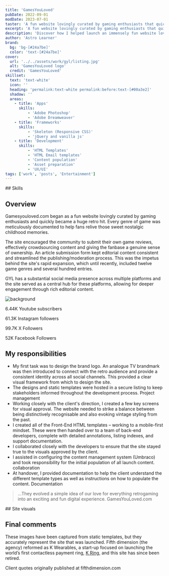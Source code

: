 ```yaml
---
title: 'GamesYouLoved'
pubDate: 2022-09-01
modDate: 2023-07-01
taster: 'A fun website lovingly curated by gaming enthusiasts that quickly became a huge retro hit. Every genre of game was meticulously documented to help fans relive those sweet nostalgic childhood memories.'
excerpt: 'A fun website lovingly curated by gaming enthusiasts that quickly became a huge retro hit.'
description: 'Discover how I helped launch an immensely fun website lovingly curated by gaming enthusiasts - and see how it quickly became a huge retro hit. Learn how each genre was meticulously documented in order to help fans relive those sweet nostalgic childhood memories.'
author: 'Astro Learner'
brand: 
  bg: 'bg-[#24a7be]'
  color: 'text-[#24a7be]'
cover:
  url: '../../assets/work/gyl/listing.jpg'
  alt: 'GamesYouLoved logo'
  credit: 'GamesYouLoved'
skillset:
  text: 'text-white'
  icon: ''
  heading: 'permalink:text-white permalink:before:text-[#00a3e2]'
  shadow: ''
  areas:
    - title: 'Apps'
      skills:
          - 'Adobe Photoshop'
          - 'Adobe Dreamweaver'
    - title: 'Frameworks'
      skills:
          - 'Skeleton (Responsive CSS)'
          - 'jQuery and vanilla js'
    - title: 'Development'
      skills:
          - 'HTML Templates'
          - 'HTML Email templates'
          - 'Content population'
          - 'Asset preparation'
          - 'UX/UI'
tags: ['work', 'posts', 'Entertainment']
---
```





<Skills skillset={frontmatter.skillset} bg={frontmatter.brand.bg} >
## Skills
</Skills>


<BlockPicture src={laptop_iphone_front} class="my-0" alt="Laptop and iPhone image showing GamesYouLoved website" credit={frontmatter.title} wrapper={true} />

## Overview

Gamesyouloved.com began as a fun website lovingly curated by gaming enthusiasts and quickly became a huge retro hit. Every genre of game was meticulously documented to help fans relive those sweet nostalgic childhood memories.

The site encouraged the community to submit their own game reviews, effectively crowdsourcing content and giving the fanbase a genuine sense of ownership. An article submission form kept editorial content consistent and streamlined the publishing/moderation process. This was the impetus behind the site's rapid expansion, which until recently, included twelve game genres and several hundred entries.

GYL has a substantial social media presence across multiple platforms and the site served as a central hub for these platforms, allowing for deeper engagement through rich editorial content.


<Block
        mode="plain"
        bg="bg-neutral-100"
        grid="grid grid-cols-2 md:grid-cols-4 py-16 md:py-32 xl:py-48 gap-8 content-center max-w-container mx-auto"
        breakout={true}
    >
<Image src={svgbg} alt="background" class="object-cover w-full h-full absolute inset-0" />

<div class="relative grid grid-cols-2 md:grid-cols-4 py-16 md:py-32 xl:py-48 gap-8 content-center max-w-container mx-auto">
  <p class="text-center leading-snug"><span class="block text-4xl md:text-7xl text-[#24a7be] font-black"><Icon name="fa6-brands:youtube" class="w-12 h-12 mx-auto block" alt="youtube" />6.44K</span> Youtube subscribers</p>
  <p class="text-center leading-snug"><span class="block text-4xl md:text-7xl text-[#24a7be] font-black"><Icon name="fa6-brands:instagram" class="w-12 h-12 mx-auto block" alt="instagram" />61.3K</span> Instagram followers</p>
  <p class="text-center leading-snug"><span class="block text-4xl md:text-7xl text-[#24a7be] font-black"><Icon name="fa6-brands:x-twitter" class="w-12 h-12 mx-auto block" alt="x-twitter" />99.7K</span> X Followers</p>
  <p class="text-center leading-snug"><span class="block text-4xl md:text-7xl text-[#24a7be] font-black"><Icon name="fa6-brands:facebook" class="w-12 h-12 mx-auto block" alt="facebook" />52K</span> Facebook Followers</p>
</div>
</Block>


## My responsibilities

- My first task was to design the brand logo. An analogue TV brandmark was then introduced to connect with the retro audience and provide a consistent identity across all social channels. This provided a clear visual framework from which to design the site.
- The designs and static templates were hosted in a secure listing to keep stakeholders informed throughout the development process. <span class="label label--info !m-0">Project management</span>
- Working closely with the client's direction, I created a few key screens for visual approval. The website needed to strike a balance between being distinctively recognisable and also evoking vintage styling from the past.
- I created all of the Front-End HTML templates – working to a mobile-first mindset. These were then handed over to a team of back-end developers, complete with detailed annotations, listing indexes, and support documentation.
- I collaborated closely with the developers to ensure that the site stayed true to the visuals approved by the client.
- I assisted in configuring the content management system (Umbraco) and took responsibility for the initial population of all launch content. <span class="label label--info !m-0">collaboration</span>
- At handover, I provided documentation to help the client understand the different template types as well as instructions on how to populate the content. <span class="label label--info !m-0">Documentation</span>


> ...They evolved a simple idea of our love for everything retrogaming into an exciting and fun digital experience.
> GamesYouLoved.com

<Gallery collection='gScreens' data={data} >
<Fragment slot="title">
## Site visuals
</Fragment>

</Gallery>

<BlockPicture src={block__sw_40} class="my-0" alt="Exhibition event" credit='GamesYouLoved' wrapper={true} />


## Final comments

These images have been captured from static templates, but they accurately represent the site that was launched. Fifth dimension (the agency) reformed as K Wearables, a start-up focused on launching the world’s first contactless payment ring, [K Ring](/work/mykring), and this site has since been retired.

<p class="note text-base">Client quotes originally published at fifthdimension.com</p>
